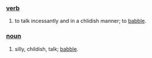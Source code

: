===[[verb]]===
#to talk incessantly and in a chlidish manner; to [[babble]].

===[[noun]]===
#silly, childish, talk; [[babble]].